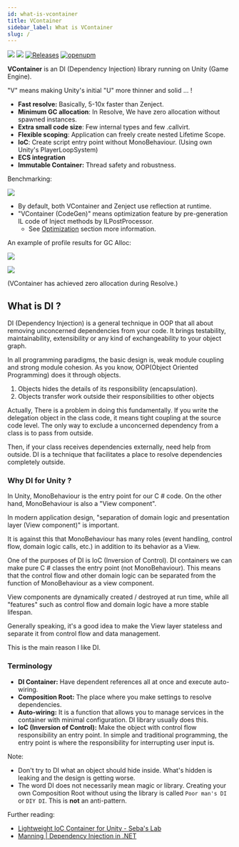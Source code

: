 ```yaml
---
id: what-is-vcontainer
title: VContainer
sidebar_label: What is VContainer
slug: /
---
```


![](https://github.com/hadashiA/VContainer/workflows/Test/badge.svg)
![](https://img.shields.io/badge/unity-2018.4+-000.svg)
[![Releases](https://img.shields.io/github/release/hadashiA/VContainer.svg)](https://github.com/hadashiA/VContainer/releases)
[![openupm](https://img.shields.io/npm/v/jp.hadashikick.vcontainer?label=openupm&registry_uri=https://package.openupm.com)](https://openupm.com/packages/jp.hadashikick.vcontainer/)

**VContainer** is an DI (Dependency Injection) library running on Unity (Game Engine).

"V" means making Unity's initial "U" more thinner and solid ... !

- **Fast resolve:** Basically, 5-10x faster than Zenject.
- **Minimum GC allocation**: In Resolve, We have zero allocation without spawned instances.
- **Extra small code size**: Few internal types and few .callvirt.
- **Flexible scoping**: Application can freely create nested Lifetime Scope.
- **IoC**: Create script entry point without MonoBehaviour. (Using own Unity's PlayerLoopSystem)
- **ECS integration**
- **Immutable Container:** Thread safety and robustness.

Benchmarking:

![](assets/benchmark_result.png)

- By default, both VContainer and Zenject use reflection at runtime.
- "VContainer (CodeGen)" means optimization feature by pre-generation IL code of Inject methods by ILPostProcessor.
    - See [Optimization](#optimization) section  more information.

An example of profile results for GC Alloc:

![](assets/screenshot_profiler_vcontainer.png)

![](assets/screenshot_profiler_zenject.png)

(VContainer has achieved zero allocation during Resolve.)

## What is DI ?

DI (Dependency Injection) is a general technique in OOP that all about removing unconcerned dependencies from your code.
It brings testability, maintainability, extensibility or any kind of exchangeability to your object graph.

In all programming paradigms, the basic design is, weak module coupling and strong module cohesion.
As you know, OOP(Object Oriented Programming) does it through objects.
1. Objects hides the details of its responsibility (encapsulation).
2. Objects transfer work outside their responsibilities to other objects

Actually, There is a problem in doing this fundamentally.
If you write the delegation object in the class code, it means tight coupling at the source code level.
The only way to exclude a unconcerned dependency from a class is to pass from outside.

Then, if your class receives dependencies externally, need help from outside.
DI is a technique that facilitates a place to resolve dependencies completely outside.

### Why DI for Unity ?

In Unity, MonoBehaviour is the entry point for our C # code.  On the other hand, MonoBehaviour is also a "View component".

In modern application design, "separation of domain logic and presentation layer (View component)" is important.

It is against this that MonoBehaviour has many roles (event handling, control flow, domain logic calls, etc.) in addition to its behavior as a View.

One of the purposes of DI is IoC (Inversion of Control).  DI containers we can make pure C # classes the entry point (not MonoBehaviour). This means that the control flow and other domain logic can be separated from the function of MonoBehaviour as a view component.

View components are dynamically created / destroyed at run time, while all "features" such as control flow and domain logic have a more stable lifespan.

Generally speaking, it's a good idea to make the View layer stateless and separate it from control flow and data management.

This is the main reason I like DI.

### Terminology

- **DI Container:** Have dependent references all at once and execute auto-wiring.
- **Composition Root:** The place where you make settings to resolve dependencies.
- **Auto-wiring:** It is a function that allows you to manage services in the container with minimal configuration. DI library usually does this.
- **IoC (Inversion of Control):** Make the object with control flow responsibility an entry point. In simple and traditional programming, the entry point is where the responsibility for interrupting user input is.


Note:
- Don't try to DI what an object should hide inside. What's hidden is leaking and the design is getting worse.
- The word DI does not necessarily mean magic or library. Creating your own Composition Root without using the library is called `Poor man's DI` or `DIY DI`.  This is **not** an anti-pattern.

Further reading:
- [Lightweight IoC Container for Unity - Seba's Lab](https://www.sebaslab.com/ioc-container-unity-part-1/)
- [Manning | Dependency Injection in .NET](https://www.manning.com/books/dependency-injection-in-dot-net)
